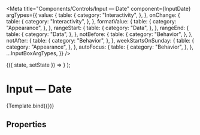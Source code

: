 
<Meta
  title="Components/Controls/Input — Date"
  component={InputDate}
  argTypes={{
    value: {
      table: {
        category: "Interactivity",
      },
    },
    onChange: {
      table: {
        category: "Interactivity",
      },
    },
    formatValue: {
      table: {
        category: "Appearance",
      },
    },
    rangeStart: {
      table: {
        category: "Data",
      },
    },
    rangeEnd: {
      table: {
        category: "Data",
      },
    },
    notBefore: {
      table: {
        category: "Behavior",
      },
    },
    notAfter: {
      table: {
        category: "Behavior",
      },
    },
    weekStartsOnSunday: {
      table: {
        category: "Appearance",
      },
    },
    autoFocus: {
      table: {
        category: "Behavior",
      },
    },
    ...InputBoxArgTypes,
  }}
/>

  <StateManager initialValue={args.value}>
    {({ state, setState }) => <InputDate {...args} value={state} onChange={setState} />}
  </StateManager>
);

# Input — Date

<Description of={InputDate} />

<Canvas withSource="none">
  <Story name="Basic" args={{ width: 400, value: undefined }}>
    {Template.bind({})}
  </Story>
</Canvas>

## Properties

<ArgsTable story="Basic" />
